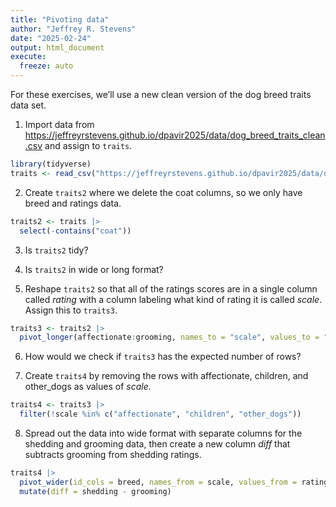 ```yaml
---
title: "Pivoting data"
author: "Jeffrey R. Stevens"
date: "2025-02-24"
output: html_document
execute:
  freeze: auto
---
```


For these exercises, we'll use a new clean version of the dog breed traits data set. 

1. Import data from <https://jeffreyrstevens.github.io/dpavir2025/data/dog_breed_traits_clean.csv> and assign to `traits`.

```r
library(tidyverse)
traits <- read_csv("https://jeffreyrstevens.github.io/dpavir2025/data/dog_breed_traits_clean.csv")
```

2. Create `traits2` where we delete the coat columns, so we only have breed and ratings data.

```r
traits2 <- traits |> 
  select(-contains("coat"))
```

3. Is `traits2` tidy?

4. Is `traits2` in wide or long format?

5. Reshape `traits2` so that all of the ratings scores are in a single column called _rating_ with a column labeling what kind of rating it is called _scale_. Assign this to `traits3`.

```r
traits3 <- traits2 |> 
  pivot_longer(affectionate:grooming, names_to = "scale", values_to = "rating")
```

6. How would we check if `traits3` has the expected number of rows?

7. Create `traits4` by removing the rows with affectionate, children, and other_dogs as values of _scale_.

```r
traits4 <- traits3 |> 
  filter(!scale %in% c("affectionate", "children", "other_dogs"))
```

8. Spread out the data into wide format with separate columns for the shedding and grooming data, then create a new column _diff_ that subtracts grooming from shedding ratings.

```r
traits4 |>
  pivot_wider(id_cols = breed, names_from = scale, values_from = rating) |> 
  mutate(diff = shedding - grooming)
```

